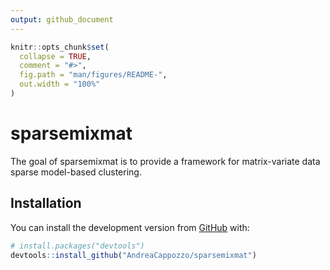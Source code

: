 ```yaml
---
output: github_document
---
```


<!-- README.md is generated from README.Rmd. Please edit that file -->

```r
knitr::opts_chunk$set(
  collapse = TRUE,
  comment = "#>",
  fig.path = "man/figures/README-",
  out.width = "100%"
)
```

# sparsemixmat

<!-- badges: start -->
<!-- badges: end -->

The goal of sparsemixmat is to provide a framework for matrix-variate data sparse model-based clustering.

## Installation

You can install the development version from [GitHub](https://github.com/) with:

``` r
# install.packages("devtools")
devtools::install_github("AndreaCappozzo/sparsemixmat")
```